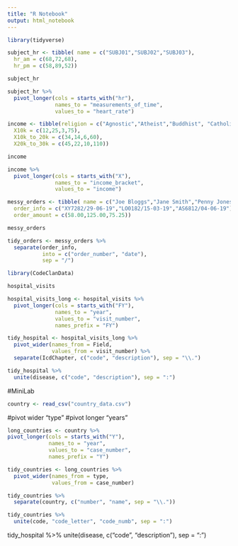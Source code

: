 ```yaml
---
title: "R Notebook"
output: html_notebook
---
```

```r
library(tidyverse)
```
```r
subject_hr <- tibble( name = c("SUBJ01","SUBJ02","SUBJ03"), 
  hr_am = c(68,72,68), 
  hr_pm = c(58,89,52))

subject_hr
```
```r
subject_hr %>% 
  pivot_longer(cols = starts_with("hr"),
               names_to = "measurements_of_time", 
               values_to = "heart_rate")
```

```r
income <- tibble(religion = c("Agnostic","Atheist","Buddhist", "Catholic"), 
  X10k = c(12,25,3,75), 
  X10k_to_20k = c(34,14,6,60),
  X20k_to_30k = c(45,22,10,110))

income
```
```r
income %>% 
  pivot_longer(cols = starts_with("X"),
               names_to = "income_bracket",
               values_to = "income")
```

```r
messy_orders <- tibble( name = c("Joe Bloggs","Jane Smith","Penny Jones"), 
  order_info = c("XY7282/29-06-19","LO0182/15-03-19","AS6812/04-06-19"), 
  order_amount = c(58.00,125.00,75.25))

messy_orders
```
```r
tidy_orders <- messy_orders %>% 
  separate(order_info, 
           into = c("order_number", "date"),
           sep = "/")
```
```r
library(CodeClanData)
```
```r
hospital_visits
```
```r
hospital_visits_long <- hospital_visits %>% 
  pivot_longer(cols = starts_with("FY"),
               names_to = "year",
               values_to = "visit_number", 
               names_prefix = "FY")
```
```r
tidy_hospital <- hospital_visits_long %>% 
  pivot_wider(names_from = Field,
              values_from = visit_number) %>% 
  separate(IcdChapter, c("code", "description"), sep = "\\.")
```
```r
tidy_hospital %>% 
  unite(disease, c("code", "description"), sep = ":")
```
#MiniLab

```r
country <- read_csv("country_data.csv")
```
#pivot wider "type"
#pivot longer "years"

```r
long_countries <- country %>% 
pivot_longer(cols = starts_with("Y"),
             names_to = "year",
             values_to = "case_number",
             names_prefix = "Y")
```


```r
tidy_countries <- long_countries %>% 
  pivot_wider(names_from = type,
              values_from = case_number)
```
```r
tidy_countries %>% 
  separate(country, c("number", "name", sep = "\\."))
```
```r
tidy_countries %>% 
  unite(code, "code_letter", "code_numb", sep = ":")
```

  
  
  
  tidy_hospital %>% 
  unite(disease, c("code", "description"), sep = ":")